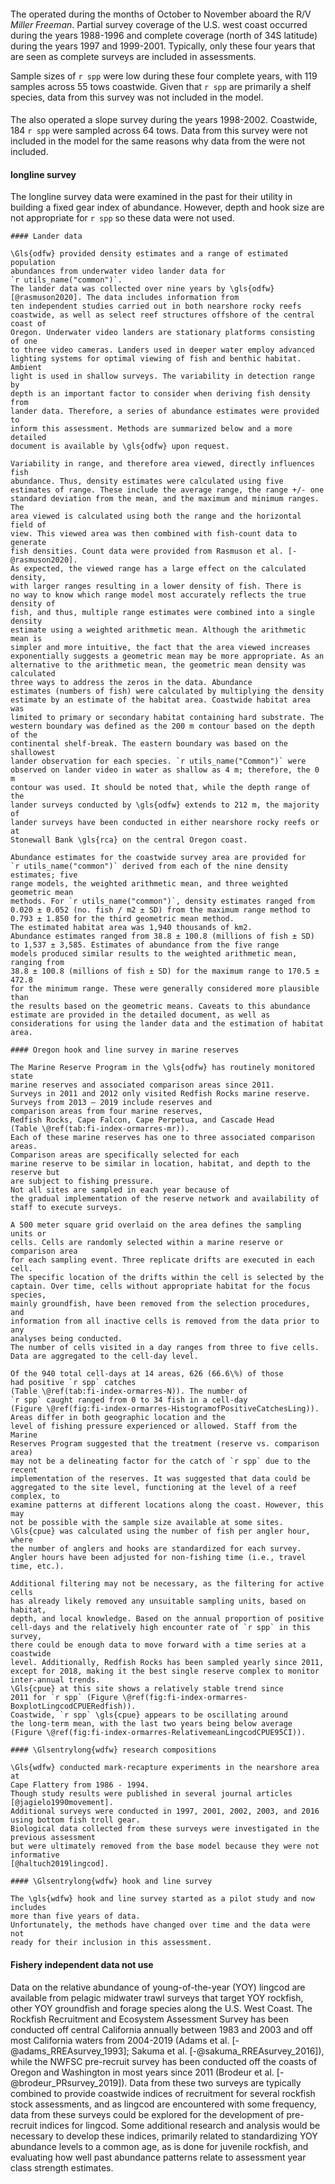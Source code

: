 #### \acrlong{s-aslope}

The \gls{s-aslope} operated during the months of October to November aboard the R/V _Miller Freeman_.
Partial survey coverage of the U.S. west coast occurred during the years 1988-1996 and complete coverage (north of 34\textdegree 30\textquotesingle S latitude) during the years 1997 and 1999-2001.
Typically, only these four years that are seen as complete surveys are included in assessments.

Sample sizes of `r spp` were low during these four complete years, with 119 samples across
55 tows coastwide. Given that `r spp` are primarily a shelf species, data from this
survey was not included in the model. 

#### \acrlong{s-aslope}

The \gls{nwfsc} also operated a slope survey during the years 1998-2002. Coastwide, 184
`r spp` were sampled across 64 tows. Data from this survey were not included in
the model for the same reasons why data from the \gls{s-aslope} were not included. 

#### \Glsentrylong{iphc} longline survey
The \gls{iphc} longline survey data were examined in the past for their utility
in building a fixed gear index of abundance.
However, depth and hook size are not appropriate for `r spp` so these data were not used.

```asis
#### Lander data

\Gls{odfw} provided density estimates and a range of estimated population
abundances from underwater video lander data for
`r utils_name("common")`.
The lander data was collected over nine years by \gls{odfw}
[@rasmuson2020]. The data includes information from
ten independent studies carried out in both nearshore rocky reefs
coastwide, as well as select reef structures offshore of the central coast of
Oregon. Underwater video landers are stationary platforms consisting of one
to three video cameras. Landers used in deeper water employ advanced
lighting systems for optimal viewing of fish and benthic habitat. Ambient
light is used in shallow surveys. The variability in detection range by
depth is an important factor to consider when deriving fish density from
lander data. Therefore, a series of abundance estimates were provided to
inform this assessment. Methods are summarized below and a more detailed
document is available by \gls{odfw} upon request.

Variability in range, and therefore area viewed, directly influences fish
abundance. Thus, density estimates were calculated using five
estimates of range. These include the average range, the range +/- one
standard deviation from the mean, and the maximum and minimum ranges. The
area viewed is calculated using both the range and the horizontal field of
view. This viewed area was then combined with fish-count data to generate
fish densities. Count data were provided from Rasmuson et al. [-@rasmuson2020].
As expected, the viewed range has a large effect on the calculated density,
with larger ranges resulting in a lower density of fish. There is
no way to know which range model most accurately reflects the true density of
fish, and thus, multiple range estimates were combined into a single density
estimate using a weighted arithmetic mean. Although the arithmetic mean is
simpler and more intuitive, the fact that the area viewed increases
exponentially suggests a geometric mean may be more appropriate. As an
alternative to the arithmetic mean, the geometric mean density was calculated
three ways to address the zeros in the data. Abundance
estimates (numbers of fish) were calculated by multiplying the density
estimate by an estimate of the habitat area. Coastwide habitat area was
limited to primary or secondary habitat containing hard substrate. The
western boundary was defined as the 200 m contour based on the depth of the
continental shelf-break. The eastern boundary was based on the shallowest
lander observation for each species. `r utils_name("Common")` were
observed on lander video in water as shallow as 4 m; therefore, the 0 m
contour was used. It should be noted that, while the depth range of the
lander surveys conducted by \gls{odfw} extends to 212 m, the majority of
lander surveys have been conducted in either nearshore rocky reefs or at
Stonewall Bank \gls{rca} on the central Oregon coast.

Abundance estimates for the coastwide survey area are provided for
`r utils_name("common")` derived from each of the nine density estimates; five
range models, the weighted arithmetic mean, and three weighted geometric mean
methods. For `r utils_name("common")`, density estimates ranged from
0.020 ± 0.052 (no. fish / m2 ± SD) from the maximum range method to
0.793 ± 1.850 for the third geometric mean method.
The estimated habitat area was 1,940 thousands of km2.
Abundance estimates ranged from 38.8 ± 100.8 (millions of fish ± SD)
to 1,537 ± 3,585. Estimates of abundance from the five range
models produced similar results to the weighted arithmetic mean, ranging from
38.8 ± 100.8 (millions of fish ± SD) for the maximum range to 170.5 ± 472.8
for the minimum range. These were generally considered more plausible than
the results based on the geometric means. Caveats to this abundance
estimate are provided in the detailed document, as well as
considerations for using the lander data and the estimation of habitat area.

#### Oregon hook and line survey in marine reserves

The Marine Reserve Program in the \gls{odfw} has routinely monitored state
marine reserves and associated comparison areas since 2011.
Surveys in 2011 and 2012 only visited Redfish Rocks marine reserve.
Surveys from 2013 – 2019 include reserves and
comparison areas from four marine reserves,
Redfish Rocks, Cape Falcon, Cape Perpetua, and Cascade Head
(Table \@ref(tab:fi-index-ormarres-mr)).
Each of these marine reserves has one to three associated comparison areas.
Comparison areas are specifically selected for each
marine reserve to be similar in location, habitat, and depth to the reserve but
are subject to fishing pressure. 
Not all sites are sampled in each year because of
the gradual implementation of the reserve network and availability of
staff to execute surveys.

A 500 meter square grid overlaid on the area defines the sampling units or
cells. Cells are randomly selected within a marine reserve or comparison area
for each sampling event. Three replicate drifts are executed in each cell.
The specific location of the drifts within the cell is selected by the
captain. Over time, cells without appropriate habitat for the focus species,
mainly groundfish, have been removed from the selection procedures, and
information from all inactive cells is removed from the data prior to any
analyses being conducted.
The number of cells visited in a day ranges from three to five cells.
Data are aggregated to the cell-day level.

Of the 940 total cell-days at 14 areas, 626 (66.6\%) of those
had positive `r spp` catches
(Table \@ref(tab:fi-index-ormarres-N)). The number of
`r spp` caught ranged from 0 to 34 fish in a cell-day
(Figure \@ref(fig:fi-index-ormarres-HistogramofPositiveCatchesLing)).
Areas differ in both geographic location and the
level of fishing pressure experienced or allowed. Staff from the Marine
Reserves Program suggested that the treatment (reserve vs. comparison area)
may not be a delineating factor for the catch of `r spp` due to the recent
implementation of the reserves. It was suggested that data could be
aggregated to the site level, functioning at the level of a reef complex, to
examine patterns at different locations along the coast. However, this may
not be possible with the sample size available at some sites.
\Gls{cpue} was calculated using the number of fish per angler hour, where
the number of anglers and hooks are standardized for each survey.
Angler hours have been adjusted for non-fishing time (i.e., travel time, etc.).

Additional filtering may not be necessary, as the filtering for active cells
has already likely removed any unsuitable sampling units, based on habitat,
depth, and local knowledge. Based on the annual proportion of positive
cell-days and the relatively high encounter rate of `r spp` in this survey,
there could be enough data to move forward with a time series at a coastwide
level. Additionally, Redfish Rocks has been sampled yearly since 2011,
except for 2018, making it the best single reserve complex to monitor
inter-annual trends.
\Gls{cpue} at this site shows a relatively stable trend since
2011 for `r spp` (Figure \@ref(fig:fi-index-ormarres-BoxplotLingcodCPUERedfish)).
Coastwide, `r spp` \gls{cpue} appears to be oscillating around
the long-term mean, with the last two years being below average
(Figure \@ref(fig:fi-index-ormarres-RelativemeanLingcodCPUE95CI)).

#### \Glsentrylong{wdfw} research compositions

\Gls{wdfw} conducted mark-recapture experiments in the nearshore area at
Cape Flattery from 1986 - 1994.
Though study results were published in several journal articles [@jagielo1990movement].
Additional surveys were conducted in 1997, 2001, 2002, 2003, and 2016 using bottom fish troll gear.
Biological data collected from these surveys were investigated in the previous assessment
but were ultimately removed from the base model because they were not informative
[@haltuch2019lingcod].

#### \Glsentrylong{wdfw} hook and line survey

The \gls{wdfw} hook and line survey started as a pilot study and now includes
more than five years of data.
Unfortunately, the methods have changed over time and the data were not
ready for their inclusion in this assessment.
```

#### Fishery independent data not use  

<!-- Keeping this in both north and south report since has coastwide elements (BJL) -->
<!-- and separate would make it clunky -->
Data on the relative abundance of young-of-the-year (YOY) lingcod are available 
from pelagic midwater trawl surveys that target YOY rockfish, other YOY groundfish 
and forage species along the U.S. West Coast. The Rockfish Recruitment and 
Ecosystem Assessment Survey has been conducted off central California annually 
between 1983 and 2003 and off most California waters from 2004-2019 
(Adams et al. [-@adams_RREAsurvey_1993]; Sakuma et al. [-@sakuma_RREAsurvey_2016]), 
while the NWFSC pre-recruit survey has 
been conducted off the coasts of Oregon and Washington in most years since 2011 
(Brodeur et al. [-@brodeur_PRsurvey_2019]). Data from these two surveys are typically combined to 
provide coastwide indices of recruitment for several rockfish stock assessments, 
and as lingcod are encountered with some frequency, data from these surveys could 
be explored for the development of pre-recruit indices for lingcod.  Some 
additional research and analysis would be necessary to develop these indices, 
primarily related to standardizing YOY abundance levels to a common age, as is 
done for juvenile rockfish, and evaluating how well past abundance patterns relate 
to assessment year class strength estimates.  